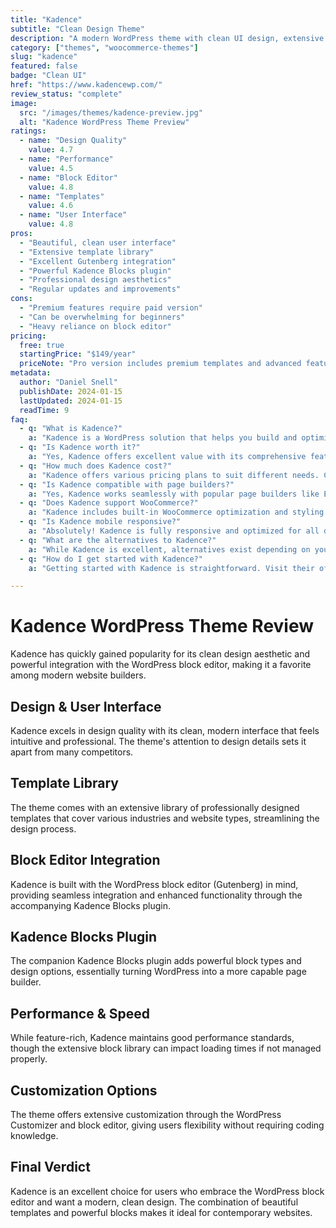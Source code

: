 ```yaml
---
title: "Kadence"
subtitle: "Clean Design Theme"
description: "A modern WordPress theme with clean UI design, extensive template library, and powerful Kadence Blocks plugin integration for building beautiful websites."
category: ["themes", "woocommerce-themes"]
slug: "kadence"
featured: false
badge: "Clean UI"
href: "https://www.kadencewp.com/"
review_status: "complete"
image:
  src: "/images/themes/kadence-preview.jpg"
  alt: "Kadence WordPress Theme Preview"
ratings:
  - name: "Design Quality"
    value: 4.7
  - name: "Performance"
    value: 4.5
  - name: "Block Editor"
    value: 4.8
  - name: "Templates"
    value: 4.6
  - name: "User Interface"
    value: 4.8
pros:
  - "Beautiful, clean user interface"
  - "Extensive template library"
  - "Excellent Gutenberg integration"
  - "Powerful Kadence Blocks plugin"
  - "Professional design aesthetics"
  - "Regular updates and improvements"
cons:
  - "Premium features require paid version"
  - "Can be overwhelming for beginners"
  - "Heavy reliance on block editor"
pricing:
  free: true
  startingPrice: "$149/year"
  priceNote: "Pro version includes premium templates and advanced features"
metadata:
  author: "Daniel Snell"
  publishDate: 2024-01-15
  lastUpdated: 2024-01-15
  readTime: 9
faq:
  - q: "What is Kadence?"
    a: "Kadence is a WordPress solution that helps you build and optimize your website with powerful features and excellent performance."
  - q: "Is Kadence worth it?"
    a: "Yes, Kadence offers excellent value with its comprehensive feature set, regular updates, and reliable support. It's a solid investment for serious WordPress users."
  - q: "How much does Kadence cost?"
    a: "Kadence offers various pricing plans to suit different needs. Check their official website for current pricing and special offers."
  - q: "Is Kadence compatible with page builders?"
    a: "Yes, Kadence works seamlessly with popular page builders like Elementor, Gutenberg blocks, and other major builders."
  - q: "Does Kadence support WooCommerce?"
    a: "Kadence includes built-in WooCommerce optimization and styling for a seamless ecommerce experience."
  - q: "Is Kadence mobile responsive?"
    a: "Absolutely! Kadence is fully responsive and optimized for all devices, ensuring your site looks great on mobile, tablet, and desktop."
  - q: "What are the alternatives to Kadence?"
    a: "While Kadence is excellent, alternatives exist depending on your specific needs. Consider your requirements for features, budget, and ease of use when comparing options."
  - q: "How do I get started with Kadence?"
    a: "Getting started with Kadence is straightforward. Visit their official website, choose a plan that fits your needs, and follow their setup documentation or tutorials."

---
```


# Kadence WordPress Theme Review

Kadence has quickly gained popularity for its clean design aesthetic and powerful integration with the WordPress block editor, making it a favorite among modern website builders.

## Design & User Interface

Kadence excels in design quality with its clean, modern interface that feels intuitive and professional. The theme's attention to design details sets it apart from many competitors.

## Template Library

The theme comes with an extensive library of professionally designed templates that cover various industries and website types, streamlining the design process.

## Block Editor Integration

Kadence is built with the WordPress block editor (Gutenberg) in mind, providing seamless integration and enhanced functionality through the accompanying Kadence Blocks plugin.

## Kadence Blocks Plugin

The companion Kadence Blocks plugin adds powerful block types and design options, essentially turning WordPress into a more capable page builder.

## Performance & Speed

While feature-rich, Kadence maintains good performance standards, though the extensive block library can impact loading times if not managed properly.

## Customization Options

The theme offers extensive customization through the WordPress Customizer and block editor, giving users flexibility without requiring coding knowledge.

## Final Verdict

Kadence is an excellent choice for users who embrace the WordPress block editor and want a modern, clean design. The combination of beautiful templates and powerful blocks makes it ideal for contemporary websites.